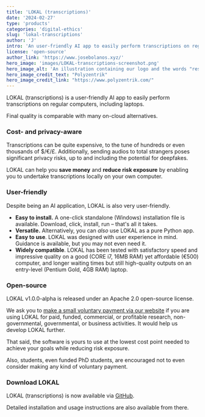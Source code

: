 ```yaml
---
title: 'LOKAL (transcriptions)'
date: '2024-02-27'
type: 'products'
categories: 'digital-ethics'
slug: 'lokal-transcriptions'
author: 'J'
intro: 'An user-friendly AI app to easily perform transcriptions on regular computers, including laptops. Quality is comparable with on-cloud alternatives. Costs are lower. It reduces the need to share sensitive audio data with unknown third-parties.'
license: 'open-source'
author_link: 'https://www.josebolanos.xyz/'
hero_image: 'images/LOKAL-transcriptions-screenshot.png'
hero_image_alt: 'An illustration containing our logo and the words "resources" and "digital ethics"'
hero_image_credit_text: "Polyzentrik"
hero_image_credit_link: "https://www.polyzentrik.com/"
---
```


LOKAL (transcriptions) is a user-friendly AI app to easily perform transcriptions on regular computers, including laptops.

Final quality is comparable with many on-cloud alternatives.

### Cost- and privacy-aware
Transcriptions can be quite expensive, to the tune of hundreds or even thousands of $/€/£. Additionally, sending audios to total strangers poses significant privacy risks, up to and including the potential for deepfakes. 

LOKAL can help you **save money** and **reduce risk exposure** by enabling you to undertake transcriptions locally on your own computer.

### User-friendly
Despite being an AI application, LOKAL is also very user-friendly.
* **Easy to install.** A one-click standalone (Windows) installation file is available. Download, click, install, run – that's all it takes.
* **Versatile.** Alternatively, you can *also* use LOKAL as a pure Python app.
* **Easy to use**. LOKAL was designed with user experience in mind. Guidance is available, but you may not even need it.
* **Widely compatible**. LOKAL has been tested with satisfactory speed and impressive quality on a good (CORE i7, 16MB RAM) yet affordable (€500) computer, and longer waiting times but still high-quality outputs on an entry-level (Pentium Gold, 4GB RAM) laptop.

### Open-source
LOKAL v1.0.0-alpha is released under an Apache 2.0 open-source license.

We ask you to [make a small voluntary payment via our website](https://www.polyzentrik.com/help-us-help/) if you are using LOKAL for paid, funded, commercial, or profitable research, non-governmental, governmental, or business activities. It would help us develop LOKAL further. 

That said, the software is yours to use at the lowest cost point needed to achieve your goals while reducing risk exposure.

Also, students, even funded PhD students, are encouraged not to even consider making any kind of voluntary payment.


### Download LOKAL
LOKAL (transcriptions) is now available via [GitHub](https://github.com/jbolns/lokal_transcriptions). 

Detailed installation and usage instructions are also available from there. 